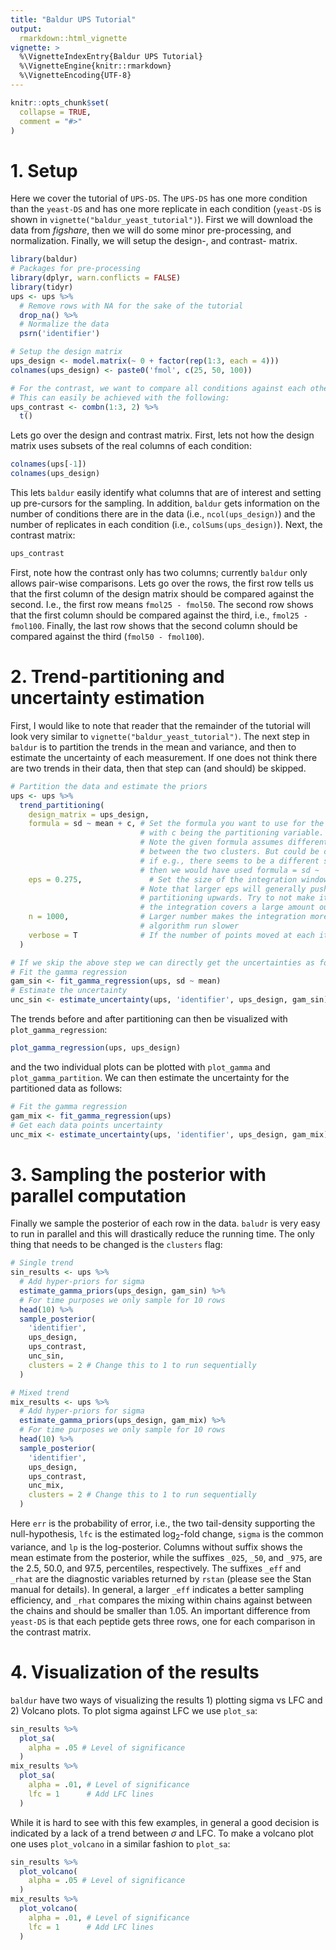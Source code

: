 ```yaml
---
title: "Baldur UPS Tutorial"
output:
  rmarkdown::html_vignette
vignette: >
  %\VignetteIndexEntry{Baldur UPS Tutorial}
  %\VignetteEngine{knitr::rmarkdown}
  %\VignetteEncoding{UTF-8}
---
```


```r
knitr::opts_chunk$set(
  collapse = TRUE,
  comment = "#>"
)
```
# 1. Setup
Here we cover the tutorial of `UPS-DS`.
The `UPS-DS` has one more condition than the `yeast-DS` and has one more replicate in each condition (`yeast-DS` is shown in `vignette("baldur_yeast_tutorial")`).
First we will download the data from *figshare*, then we will do some minor pre-processing, and normalization.
Finally, we will setup the design-, and contrast- matrix.
```r
library(baldur)
# Packages for pre-processing
library(dplyr, warn.conflicts = FALSE)
library(tidyr)
ups <- ups %>% 
  # Remove rows with NA for the sake of the tutorial
  drop_na() %>% 
  # Normalize the data
  psrn('identifier')

# Setup the design matrix
ups_design <- model.matrix(~ 0 + factor(rep(1:3, each = 4)))
colnames(ups_design) <- paste0('fmol', c(25, 50, 100))

# For the contrast, we want to compare all conditions against each other.
# This can easily be achieved with the following:
ups_contrast <- combn(1:3, 2) %>% 
  t()
```
Lets go over the design and contrast matrix.
First, lets not how the design matrix uses subsets of the real columns of each condition:
```r
colnames(ups[-1])
colnames(ups_design)
```
This lets `baldur` easily identify what columns that are of interest and setting up pre-cursors for the sampling.
In addition, `baldur` gets information on the number of conditions there are in the data (i.e., `ncol(ups_design)`) and the number of replicates in each condition (i.e., `colSums(ups_design)`).
Next, the contrast matrix:
```r
ups_contrast
```
First, note how the contrast only has two columns; currently `baldur` only allows pair-wise comparisons.
Lets go over the rows, the first row tells us that the first column of the design matrix should be compared against the second.
I.e., the first row means `fmol25 - fmol50`.
The second row shows that the first column should be compared against the third, i.e., `fmol25 - fmol100`.
Finally, the last row shows that the second column should be compared against the third (`fmol50 - fmol100`).

# 2. Trend-partitioning and uncertainty estimation
First, I would like to note that reader that the remainder of the tutorial will look very similar to `vignette("baldur_yeast_tutorial")`.
The next step in `baldur` is to partition the trends in the mean and variance, and then to estimate the uncertainty of each measurement.
If one does not think there are two trends in their data, then that step can (and should) be skipped.
```r
# Partition the data and estimate the priors
ups <- ups %>% 
  trend_partitioning(
    design_matrix = ups_design,
    formula = sd ~ mean + c, # Set the formula you want to use for the partitioning
                             # with c being the partitioning variable.
                             # Note the given formula assumes different intercepts
                             # between the two clusters. But could be changed
                             # if e.g., there seems to be a different slope as well
                             # then we would have used formula = sd ~  mean*c
    eps = 0.275,               # Set the size of the integration window around sd.
                             # Note that larger eps will generally push the 
                             # partitioning upwards. Try to not make it to large so that
                             # the integration covers a large amount outside the function domain (0,Inf)
    n = 1000,                # Larger number makes the integration more precis but makes the 
                             # algorithm run slower
    verbose = T              # If the number of points moved at each iteration should be printed
  )

# If we skip the above step we can directly get the uncertainties as follows:
# Fit the gamma regression
gam_sin <- fit_gamma_regression(ups, sd ~ mean)
# Estimate the uncertainty
unc_sin <- estimate_uncertainty(ups, 'identifier', ups_design, gam_sin)
```

The trends before and after partitioning can then be visualized with `plot_gamma_regression`:
```r
plot_gamma_regression(ups, ups_design)
```
and the two individual plots can be plotted with `plot_gamma` and `plot_gamma_partition`.
We can then estimate the uncertainty for the partitioned data as follows:
```r
# Fit the gamma regression
gam_mix <- fit_gamma_regression(ups)
# Get each data points uncertainty
unc_mix <- estimate_uncertainty(ups, 'identifier', ups_design, gam_mix)
```

# 3. Sampling the posterior with parallel computation
Finally we sample the posterior of each row in the data.
`baludr` is very easy to run in parallel and this will drastically reduce the running time.
The only thing that needs to be changed is the `clusters` flag:
```r
# Single trend
sin_results <- ups %>% 
  # Add hyper-priors for sigma
  estimate_gamma_priors(ups_design, gam_sin) %>% 
  # For time purposes we only sample for 10 rows
  head(10) %>% 
  sample_posterior(
    'identifier',
    ups_design,
    ups_contrast,
    unc_sin,
    clusters = 2 # Change this to 1 to run sequentially
  )

# Mixed trend
mix_results <- ups %>% 
  # Add hyper-priors for sigma
  estimate_gamma_priors(ups_design, gam_mix) %>% 
  # For time purposes we only sample for 10 rows
  head(10) %>% 
  sample_posterior(
    'identifier',
    ups_design,
    ups_contrast,
    unc_mix,
    clusters = 2 # Change this to 1 to run sequentially
  )
```
Here `err` is the probability of error, i.e., the two tail-density supporting the null-hypothesis, `lfc` is the estimated log$_2$-fold change, `sigma` is the common variance, and `lp` is the log-posterior.
Columns without suffix shows the mean estimate from the posterior, while the suffixes `_025`, `_50`, and `_975`, are the 2.5, 50.0, and 97.5, percentiles, respectively.
The suffixes `_eff` and `_rhat` are the diagnostic variables returned by `rstan` (please see the Stan manual for details).
In general, a larger `_eff` indicates a better sampling efficiency, and `_rhat` compares the mixing within chains against between the chains and should be smaller than 1.05.
An important difference from `yeast-DS` is that each peptide gets three rows, one for each comparison in the contrast matrix.

# 4. Visualization of the results
`baldur` have two ways of visualizing the results 1) plotting sigma vs LFC and 2) Volcano plots.
To plot sigma against LFC we use `plot_sa`:
```r
sin_results %>% 
  plot_sa(
    alpha = .05 # Level of significance
  )
mix_results %>% 
  plot_sa(
    alpha = .01, # Level of significance
    lfc = 1      # Add LFC lines
  )
```

While it is hard to see with this few examples, in general a good decision is indicated by a lack of a trend between $\sigma$ and LFC.
To make a volcano plot one uses `plot_volcano` in a similar fashion to `plot_sa`:
```r
sin_results %>% 
  plot_volcano(
    alpha = .05 # Level of significance
  )
mix_results %>% 
  plot_volcano(
    alpha = .01, # Level of significance
    lfc = 1      # Add LFC lines
  )
```
